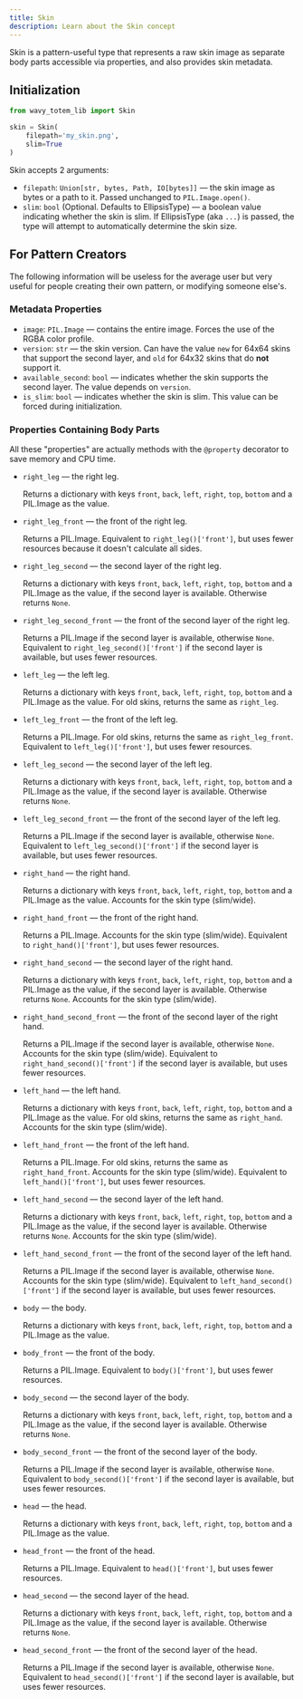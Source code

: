```yaml
---
title: Skin
description: Learn about the Skin concept
---
```



Skin is a pattern-useful type that represents a raw skin image as separate body parts accessible via properties, and also provides skin metadata.

## Initialization

```py
from wavy_totem_lib import Skin

skin = Skin(
    filepath='my_skin.png',
    slim=True
)
```

Skin accepts 2 arguments:

* `filepath`: `Union[str, bytes, Path, IO[bytes]]` — the skin image as bytes or a path to it. Passed unchanged to `PIL.Image.open()`.
* `slim`: `bool` (Optional. Defaults to EllipsisType) — a boolean value indicating whether the skin is slim. If EllipsisType (aka `...`) is passed, the type will attempt to automatically determine the skin size.

## For Pattern Creators

<Aside>
    The following information will be useless for the average user but very useful for people creating their own pattern, or modifying someone else's.
</Aside>

### Metadata Properties

* `image`: `PIL.Image` — contains the entire image. Forces the use of the RGBA color profile.
* `version`: `str` — the skin version. Can have the value `new` for 64x64 skins that support the second layer, and `old` for 64x32 skins that do **not** support it.
* `available_second`: `bool` — indicates whether the skin supports the second layer. The value depends on `version`.
* `is_slim`: `bool` — indicates whether the skin is slim. This value can be forced during initialization.

### Properties Containing Body Parts

All these "properties" are actually methods with the `@property` decorator to save memory and CPU time.

* `right_leg` — the right leg.

  Returns a dictionary with keys `front`, `back`, `left`, `right`, `top`, `bottom` and a PIL.Image as the value.

* `right_leg_front` — the front of the right leg.

  Returns a PIL.Image. Equivalent to `right_leg()['front']`, but uses fewer resources because it doesn't calculate all sides.

* `right_leg_second` — the second layer of the right leg.

  Returns a dictionary with keys `front`, `back`, `left`, `right`, `top`, `bottom` and a PIL.Image as the value, if the second layer is available. Otherwise returns `None`.

* `right_leg_second_front` — the front of the second layer of the right leg.

  Returns a PIL.Image if the second layer is available, otherwise `None`. Equivalent to `right_leg_second()['front']` if the second layer is available, but uses fewer resources.

* `left_leg` — the left leg.

  Returns a dictionary with keys `front`, `back`, `left`, `right`, `top`, `bottom` and a PIL.Image as the value. For old skins, returns the same as `right_leg`.

* `left_leg_front` — the front of the left leg.

  Returns a PIL.Image. For old skins, returns the same as `right_leg_front`. Equivalent to `left_leg()['front']`, but uses fewer resources.

* `left_leg_second` — the second layer of the left leg.

  Returns a dictionary with keys `front`, `back`, `left`, `right`, `top`, `bottom` and a PIL.Image as the value, if the second layer is available. Otherwise returns `None`.

* `left_leg_second_front` — the front of the second layer of the left leg.

  Returns a PIL.Image if the second layer is available, otherwise `None`. Equivalent to `left_leg_second()['front']` if the second layer is available, but uses fewer resources.

* `right_hand` — the right hand.

  Returns a dictionary with keys `front`, `back`, `left`, `right`, `top`, `bottom` and a PIL.Image as the value. Accounts for the skin type (slim/wide).

* `right_hand_front` — the front of the right hand.

  Returns a PIL.Image. Accounts for the skin type (slim/wide). Equivalent to `right_hand()['front']`, but uses fewer resources.

* `right_hand_second` — the second layer of the right hand.

  Returns a dictionary with keys `front`, `back`, `left`, `right`, `top`, `bottom` and a PIL.Image as the value, if the second layer is available. Otherwise returns `None`. Accounts for the skin type (slim/wide).

* `right_hand_second_front` — the front of the second layer of the right hand.

  Returns a PIL.Image if the second layer is available, otherwise `None`. Accounts for the skin type (slim/wide). Equivalent to `right_hand_second()['front']` if the second layer is available, but uses fewer resources.

* `left_hand` — the left hand.

  Returns a dictionary with keys `front`, `back`, `left`, `right`, `top`, `bottom` and a PIL.Image as the value. For old skins, returns the same as `right_hand`. Accounts for the skin type (slim/wide).

* `left_hand_front` — the front of the left hand.

  Returns a PIL.Image. For old skins, returns the same as `right_hand_front`. Accounts for the skin type (slim/wide). Equivalent to `left_hand()['front']`, but uses fewer resources.

* `left_hand_second` — the second layer of the left hand.

  Returns a dictionary with keys `front`, `back`, `left`, `right`, `top`, `bottom` and a PIL.Image as the value, if the second layer is available. Otherwise returns `None`. Accounts for the skin type (slim/wide).

* `left_hand_second_front` — the front of the second layer of the left hand.

  Returns a PIL.Image if the second layer is available, otherwise `None`. Accounts for the skin type (slim/wide). Equivalent to `left_hand_second()['front']` if the second layer is available, but uses fewer resources.

* `body` — the body.

  Returns a dictionary with keys `front`, `back`, `left`, `right`, `top`, `bottom` and a PIL.Image as the value.

* `body_front` — the front of the body.

  Returns a PIL.Image. Equivalent to `body()['front']`, but uses fewer resources.

* `body_second` — the second layer of the body.

  Returns a dictionary with keys `front`, `back`, `left`, `right`, `top`, `bottom` and a PIL.Image as the value, if the second layer is available. Otherwise returns `None`.

* `body_second_front` — the front of the second layer of the body.

  Returns a PIL.Image if the second layer is available, otherwise `None`. Equivalent to `body_second()['front']` if the second layer is available, but uses fewer resources.

* `head` — the head.

  Returns a dictionary with keys `front`, `back`, `left`, `right`, `top`, `bottom` and a PIL.Image as the value.

* `head_front` — the front of the head.

  Returns a PIL.Image. Equivalent to `head()['front']`, but uses fewer resources.

* `head_second` — the second layer of the head.

  Returns a dictionary with keys `front`, `back`, `left`, `right`, `top`, `bottom` and a PIL.Image as the value, if the second layer is available. Otherwise returns `None`.

* `head_second_front` — the front of the second layer of the head.

  Returns a PIL.Image if the second layer is available, otherwise `None`. Equivalent to `head_second()['front']` if the second layer is available, but uses fewer resources.